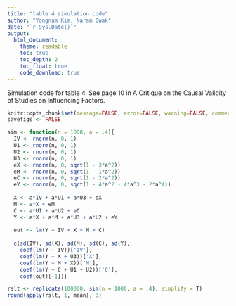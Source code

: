 ```yaml
---
title: "table 4 simulation code"
author: "Yongnam Kim, Naram Gwak"
date: "`r Sys.Date()`"
output: 
  html_document:
    theme: readable
    toc: true
    toc_depth: 2
    toc_float: true
    code_download: true
---
```

Simulation code for table 4. See page 10 in A Critique on the Causal Validity of Studies on Influencing Factors.

```r
knitr::opts_chunk$set(message=FALSE, error=FALSE, warning=FALSE, comment=NA)
savefigs <- FALSE
```

```r
sim <- function(n = 1000, a = .4){
  IV <- rnorm(n, 0, 1)
  U1 <- rnorm(n, 0, 1)
  U2 <- rnorm(n, 0, 1)
  U3 <- rnorm(n, 0, 1)
  eX <- rnorm(n, 0, sqrt(1 - 3*a^2))
  eM <- rnorm(n, 0, sqrt(1 - 1*a^2))
  eC <- rnorm(n, 0, sqrt(1 - 2*a^2))
  eY <- rnorm(n, 0, sqrt(1 - 4*a^2 - 4*a^3 - 2*a^4))
  
  X <- a*IV + a*U1 + a*U3 + eX
  M <- a*X + eM
  C <- a*U1 + a*U2 + eC
  Y <- a*X + a*M + a*U3 + a*U2 + eY
  
  out <- lm(Y ~ IV + X + M + C)
  
  c(sd(IV), sd(X), sd(M), sd(C), sd(Y),
    coef(lm(Y ~ IV))['IV'],
    coef(lm(Y ~ X + U3))['X'],
    coef(lm(Y ~ M + X))['M'],
    coef(lm(Y ~ C + U1 + U2))['C'],
    coef(out)[-1])}

rslt <- replicate(100000, sim(n = 1000, a = .4), simplify = T)
round(apply(rslt, 1, mean), 3)
```